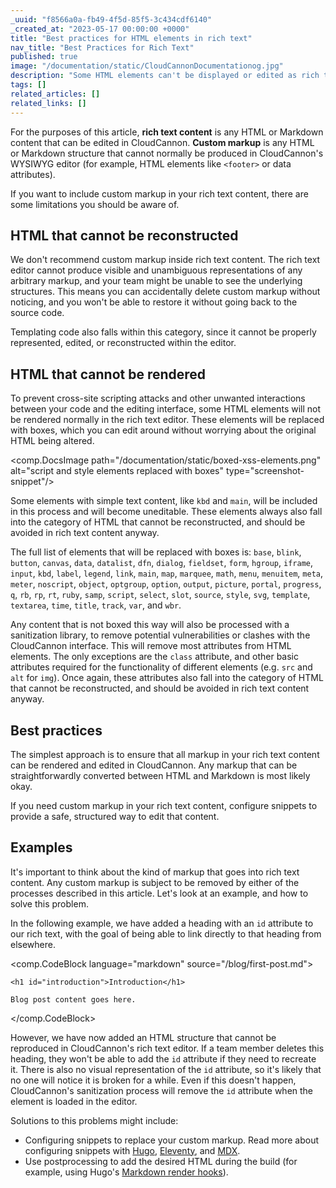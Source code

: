 ```yaml
---
_uuid: "f8566a0a-fb49-4f5d-85f5-3c434cdf6140"
_created_at: "2023-05-17 00:00:00 +0000"
title: "Best practices for HTML elements in rich text"
nav_title: "Best Practices for Rich Text"
published: true
image: "/documentation/static/CloudCannonDocumentationog.jpg"
description: "Some HTML elements can't be displayed or edited as rich text"
tags: []
related_articles: []
related_links: []
---
```


For the purposes of this article, **rich text content** is any HTML or Markdown content that can be edited in CloudCannon. **Custom markup** is any HTML or Markdown structure that cannot normally be produced in CloudCannon's WYSIWYG editor (for example, HTML elements like `<footer>` or data attributes).

If you want to include custom markup in your rich text content, there are some limitations you should be aware of.

## HTML that cannot be reconstructed

We don't recommend custom markup inside rich text content. The rich text editor cannot produce visible and unambiguous representations of any arbitrary markup, and your team might be unable to see the underlying structures. This means you can accidentally delete custom markup without noticing, and you won't be able to restore it without going back to the source code.

Templating code also falls within this category, since it cannot be properly represented, edited, or reconstructed within the editor.

## HTML that cannot be rendered

To prevent cross-site scripting attacks and other unwanted interactions between your code and the editing interface, some HTML elements will not be rendered normally in the rich text editor. These elements will be replaced with boxes, which you can edit around without worrying about the original HTML being altered.

<comp.DocsImage path="/documentation/static/boxed-xss-elements.png" alt="script and style elements replaced with boxes" type="screenshot-snippet"/>

Some elements with simple text content, like `kbd` and `main`, will be included in this process and will become uneditable. These elements always also fall into the category of HTML that cannot be reconstructed, and should be avoided in rich text content anyway.

The full list of elements that will be replaced with boxes is: `base`, `blink`, `button`, `canvas`, `data`, `datalist`, `dfn`, `dialog`, `fieldset`, `form`, `hgroup`, `iframe`, `input`, `kbd`, `label`, `legend`, `link`, `main`, `map`, `marquee`, `math`, `menu`, `menuitem`, `meta`, `meter`, `noscript`, `object`, `optgroup`, `option`, `output`, `picture`, `portal`, `progress`, `q`, `rb`, `rp`, `rt`, `ruby`, `samp`, `script`, `select`, `slot`, `source`, `style`, `svg`, `template`, `textarea`, `time`, `title`, `track`, `var`, and `wbr`.

Any content that is not boxed this way will also be processed with a sanitization library, to remove potential vulnerabilities or clashes with the CloudCannon interface. This will remove most attributes from HTML elements. The only exceptions are the `class` attribute, and other basic attributes required for the functionality of different elements (e.g. `src` and `alt` for `img`). Once again, these attributes also fall into the category of HTML that cannot be reconstructed, and should be avoided in rich text content anyway.

## Best practices

The simplest approach is to ensure that all markup in your rich text content can be rendered and edited in CloudCannon. Any markup that can be straightforwardly converted between HTML and Markdown is most likely okay.

If you need custom markup in your rich text content, configure snippets to provide a safe, structured way to edit that content.

## Examples

It's important to think about the kind of markup that goes into rich text content. Any custom markup is subject to be removed by either of the processes described in this article. Let's look at an example, and how to solve this problem.

In the following example, we have added a heading with an `id` attribute to our rich text, with the goal of being able to link directly to that heading from elsewhere.

<comp.CodeBlock language="markdown" source="/blog/first-post.md">
```
<h1 id="introduction">Introduction</h1>

Blog post content goes here.
```
</comp.CodeBlock>

However, we have now added an HTML structure that cannot be reproduced in CloudCannon's rich text editor. If a team member deletes this heading, they won't be able to add the `id` attribute if they need to recreate it. There is also no visual representation of the `id` attribute, so it's likely that no one will notice it is broken for a while. Even if this doesn't happen, CloudCannon's sanitization process will remove the `id` attribute when the element is loaded in the editor.

Solutions to this problems might include:

* Configuring snippets to replace your custom markup. Read more about configuring snippets with [Hugo](/documentation/articles/editing-with-hugo-shortcodes/), [Eleventy](/documentation/articles/editing-with-eleventy-shortcodes/), and [MDX](/documentation/articles/editing-with-mdx-components/).
* Use postprocessing to add the desired HTML during the build (for example, using Hugo's [Markdown render hooks](https://gohugo.io/templates/render-hooks/)).
